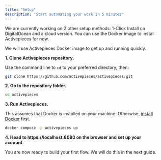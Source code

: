 ```yaml
---
title: "Setup"
description: "Start automating your work in 5 minutes"
---
```


<Note>We are currently working on 2 other setup methods: 1-Click Install on DigitalOcean and a cloud version. You can use the Docker image to install Activepieces for now.</Note>

We will use Activepieces Docker image to get up and running quickly.

**1. Clone Activepieces repository.**

Use the command line to `cd` to your preferred directory, then:

```bash
git clone https://github.com/activepieces/activepieces.git
```

**2. Go to the repository folder.**

```bash
cd activepieces
```

**3. Run Activepieces.**

This assumes that Docker is installed on your machine. Otherwise, [install Docker](https://docs.docker.com/get-docker/) first.

```bash
docker compose -p activepieces up
```

**4. Head to https://localhost:8080 on the browser and set up your account.**

You are now ready to build your first flow. We will do this in the next guide.
